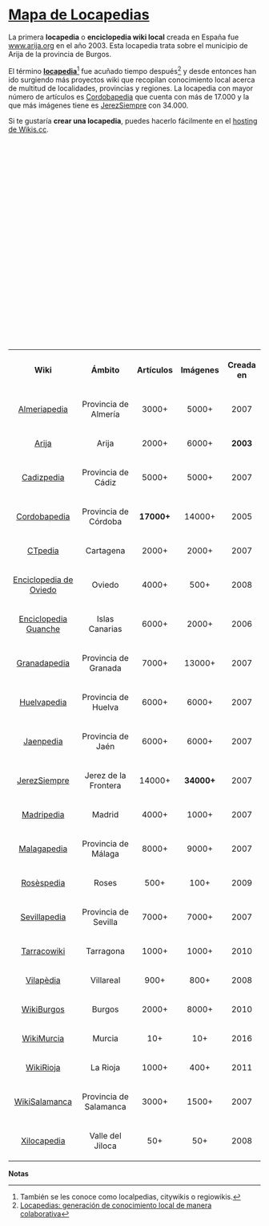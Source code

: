 {{headerleaflet|1=Portada}}
<div class="main">
= [[./index|Mapa de Locapedias]] =

La primera '''locapedia''' o '''enciclopedia wiki local''' creada en España fue [http://www.arija.org/es/index.php?title=Portada www.arija.org] en el año 2003. Esta locapedia trata sobre el municipio de Arija de la provincia de Burgos.

El término '''[http://locapedia.wikis.cc locapedia]'''<ref>También se les conoce como localpedias, citywikis o regiowikis.</ref> fue acuñado tiempo después<ref>[http://eprints.rclis.org/10841/ Locapedias: generación de conocimiento local de manera colaborativa]</ref> y desde entonces han ido surgiendo más proyectos wiki que recopilan conocimiento local acerca de multitud de localidades, provincias y regiones. La locapedia con mayor número de artículos es [https://cordobapedia.wikanda.es Cordobapedia] que cuenta con más de 17.000 y la que más imágenes tiene es [http://www.jerezsiempre.com JerezSiempre] con 34.000.

Si te gustaría '''crear una locapedia''', puedes hacerlo fácilmente en el [http://wikis.cc hosting de Wikis.cc].

<div id="map" style="width: 100%; height: 400px;"></div>

<script>
    // http://leafletjs.com/examples/custom-icons.html
    
    var wikis = [
        ["Almeriapedia", 36.841093, -2.471810, "https://almeriapedia.wikanda.es", "almeriapedia-logo.png"], 
        ["Arija", 42.985593, -3.959270, "http://www.arija.org", "arija-logo.png"], 
        ["Cadizpedia", 36.526195, -6.288580, "https://cadizpedia.wikanda.es", "cadizpedia-logo.png"], 
        ["Cordobapedia", 37.878912, -4.779711, "https://cordobapedia.wikanda.es", "cordobapedia-logo.png"], 
        ["CTpedia", 37.625306, -0.996939, "http://www.ctpedia.es", "ctpedia-logo.png"], 
        ["Enciclopedia de Oviedo", 43.361862, -5.849755, "http://el.tesorodeoviedo.es", "oviedo-logo.jpg"], 
        ["Enciclopedia Guanche", 28.270707, -16.639319, "http://www.guanches.org/enciclopedia/", "guanches-logo.png"], 
        ["Granadapedia", 37.176061, -3.588268, "https://granadapedia.wikanda.es", "granadapedia-logo.png"], 
        ["Huelvapedia", 37.237506, -6.979196, "https://huelvapedia.wikanda.es", "huelvapedia-logo.png"], 
        ["Jaenpedia", 37.779784, -3.784721, "https://jaenpedia.wikanda.es", "jaenpedia-logo.png"], 
        ["JerezSiempre", 36.680909, -6.139711, "http://www.jerezsiempre.com", "jerezsiempre-logo.png"], 
        ["Madripedia", 40.416950, -3.703481, "https://madripedia.wikis.cc", "madripedia-logo.png"], 
        ["Malagapedia", 36.719882, -4.419761, "https://malagapedia.wikanda.es", "malagapedia-logo.png"], 
        ["Rosespedia", 42.261610, 3.175204, "http://www.rosespedia.cat", "rosespedia-logo.png"], 
        ["Sevillapedia", 37.382890, -5.989876, "https://sevillapedia.wikanda.es", "sevillapedia-logo.png"], 
        ["Tarracowiki", 41.118859, 1.244362, "http://www.tarracowiki.cat", "tarracowiki-logo.png"], 
        ["Vilapedia", 39.939647, -0.100679, "https://vilapedia.wikis.cc", "vilapedia-logo.jpg"], 
        ["WikiBurgos", 42.340700, -3.704016, "http://www.wikiburgos.es", "wikiburgos-logo.png"], 
        ["WikiMurcia", 37.983984, -1.128697, "http://wikimurcia.com", "wikimurcia-logo.png"], 
        ["WikiRioja", 42.332363, -2.520562, "http://wikirioja.com", "wikirioja-logo.png"], 
        ["WikiSalamanca", 40.965066, -5.663855, "https://wikisalamanca.wikis.cc", "wikisalamanca-logo.png"], 
        ["Xilocapedia", 40.934438, -1.309081, "http://xiloca.org/xilocapedia/", "xilocapedia-logo.png"], 

];
    
    var map = L.map('map').setView([40.416957, -3.703478], 5);
    mapLink = 
        '<a href="https://openstreetmap.org">OpenStreetMap</a>';
    L.tileLayer(
        'https://{s}.tile.openstreetmap.org/{z}/{x}/{y}.png', {
        attribution: '&copy; ' + mapLink + ' Contributors',
        maxZoom: 12,
        }).addTo(map);

    for (var i = 0; i < wikis.length; i++) {
        marker = new L.marker([wikis[i][1],wikis[i][2]])
            .bindPopup('<b><a href="' + wikis[i][3] + '">' + wikis[i][0] + '</a></b><br/><a href="' + wikis[i][3] + '" title="Acceder a ' + wikis[i][0] + '"><img src="images/' + wikis[i][4] + '" width="150px" alt="Logotipo de ' + wikis[i][0] + '" /></a>')
            .addTo(map);
        if ( wikis[i][0] === "Cadizpedia" ) { marker.openPopup(); }
    }
    
</script>

<center>
<table class="wikitable sortable" style="width: 100%;text-align: center;">
<tr>
    <th class="sorttable_alpha">Wiki</th>
    <th class="sorttable_alpha">Ámbito</th>
    <th class="sorttable_numeric">Artículos</th>
    <th class="sorttable_numeric">Imágenes</th>
    <th class="sorttable_numeric">Creada en</th>
</tr>
<tr>
    <td>[https://almeriapedia.wikanda.es Almeriapedia]</td>
    <td>Provincia de Almería</td>
    <td>3000+</td>
    <td>5000+</td>
    <td>2007</td>
</tr>
<tr>
    <td>[http://www.arija.org Arija]</td>
    <td>Arija</td>
    <td>2000+</td>
    <td>6000+</td>
    <td>'''2003'''</td>
</tr>
<tr>
    <td>[https://cadizpedia.wikanda.es Cadizpedia]</td>
    <td>Provincia de Cádiz</td>
    <td>5000+</td>
    <td>5000+</td>
    <td>2007</td>
</tr>
<tr>
    <td>[https://cordobapedia.wikanda.es Cordobapedia]</td>
    <td>Provincia de Córdoba</td>
    <td>'''17000+'''</td>
    <td>14000+</td>
    <td>2005</td>
</tr>
<tr>
    <td>[http://www.ctpedia.es CTpedia]</td>
    <td>Cartagena</td>
    <td>2000+</td>
    <td>2000+</td>
    <td>2007</td>
</tr>
<tr>
    <td>[http://el.tesorodeoviedo.es Enciclopedia de Oviedo]</td>
    <td>Oviedo</td>
    <td>4000+</td>
    <td>500+</td>
    <td>2008</td>
</tr>
<tr>
    <td>[http://www.guanches.org/enciclopedia/ Enciclopedia Guanche]</td>
    <td>Islas Canarias</td>
    <td>6000+</td>
    <td>2000+</td>
    <td>2006</td>
</tr>
<tr>
    <td>[https://granadapedia.wikanda.es Granadapedia]</td>
    <td>Provincia de Granada</td>
    <td>7000+</td>
    <td>13000+</td>
    <td>2007</td>
</tr>
<tr>
    <td><a href="https://huelvapedia.wikanda.es">Huelvapedia</a></td>
    <td>Provincia de Huelva</td>
    <td>6000+</td>
    <td>6000+</td>
    <td>2007</td>
</tr>
<tr>
    <td>[https://jaenpedia.wikanda.es Jaenpedia]</td>
    <td>Provincia de Jaén</td>
    <td>6000+</td>
    <td>6000+</td>
    <td>2007</td>
</tr>
<tr>
    <td>[http://www.jerezsiempre.com JerezSiempre]</td>
    <td>Jerez de la Frontera</td>
    <td>14000+</td>
    <td>'''34000+'''</td>
    <td>2007</td>
</tr>
<tr>
    <td>[https://madripedia.wikis.cc Madripedia]</td>
    <td>Madrid</td>
    <td>4000+</td>
    <td>1000+</td>
    <td>2007</td>
</tr>
<tr>
    <td>[https://malagapedia.wikanda.es Malagapedia]</td>
    <td>Provincia de Málaga</td>
    <td>8000+</td>
    <td>9000+</td>
    <td>2007</td>
</tr>
<tr>
    <td>[http://www.rosespedia.cat Rosèspedia]</td>
    <td>Roses</td>
    <td>500+</td>
    <td>100+</td>
    <td>2009</td>
</tr>
<tr>
    <td>[https://sevillapedia.wikanda.es Sevillapedia]</td>
    <td>Provincia de Sevilla</td>
    <td>7000+</td>
    <td>7000+</td>
    <td>2007</td>
</tr>
<tr>
    <td>[http://www.tarracowiki.cat Tarracowiki]</td>
    <td>Tarragona</td>
    <td>1000+</td>
    <td>1000+</td>
    <td>2010</td>
</tr>
<tr>
    <td>[https://vilapedia.wikis.cc Vilapèdia]</td>
    <td>Villareal</td>
    <td>900+</td>
    <td>800+</td>
    <td>2008</td>
</tr>
<tr>
    <td>[http://www.wikiburgos.es WikiBurgos]</td>
    <td>Burgos</td>
    <td>2000+</td>
    <td>8000+</td>
    <td>2010</td>
</tr>
<tr>
    <td>[http://wikimurcia.com WikiMurcia]</td>
    <td>Murcia</td>
    <td>10+</td>
    <td>10+</td>
    <td>2016</td>
</tr>
<tr>
    <td>[http://wikirioja.com WikiRioja]</td>
    <td>La Rioja</td>
    <td>1000+</td>
    <td>400+</td>
    <td>2011</td>
</tr>
<tr>
    <td>[https://wikisalamanca.wikis.cc WikiSalamanca]</td>
    <td>Provincia de Salamanca</td>
    <td>3000+</td>
    <td>1500+</td>
    <td>2007</td>
</tr>
<tr>
    <td>[http://xiloca.org/xilocapedia/ Xilocapedia]</td>
    <td>Valle del Jiloca</td>
    <td>50+</td>
    <td>50+</td>
    <td>2008</td>
</tr>
</table>
</center>

'''Notas'''

{{reflist}}
{{reflist-end}}

{{footer}}
